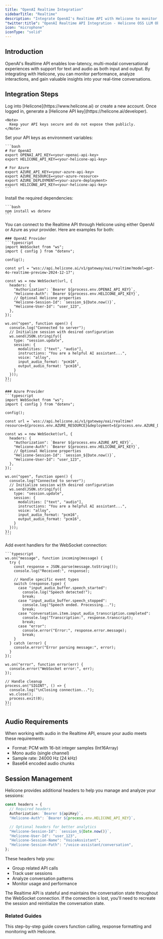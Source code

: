 ```yaml
---
title: "OpenAI Realtime Integration"
sidebarTitle: "Realtime"
description: "Integrate OpenAI's Realtime API with Helicone to monitor and analyze your real-time conversations."
"twitter:title": "OpenAI Realtime API Integration - Helicone OSS LLM Observability"
icon: "microphone"
iconType: "solid"
---
```


## Introduction

OpenAI's Realtime API enables low-latency, multi-modal conversational experiences with support for text and audio as both input and output. By integrating with Helicone, you can monitor performance, analyze interactions, and gain valuable insights into your real-time conversations.

## Integration Steps

<Steps>
  <Step title="Create an Account and Generate an API Key">
    Log into [Helicone](https://www.helicone.ai) or create a new account. Once logged in, generate a [Helicone API key](https://helicone.ai/developer).

    <Note>
      Keep your API keys secure and do not expose them publicly.
    </Note>

  </Step>

  <Step title="Set Environment Variables">
    Set your API keys as environment variables:

    ```bash
    # For OpenAI
    export OPENAI_API_KEY=<your-openai-api-key>
    export HELICONE_API_KEY=<your-helicone-api-key>

    # For Azure
    export AZURE_API_KEY=<your-azure-api-key>
    export AZURE_RESOURCE=<your-azure-resource>
    export AZURE_DEPLOYMENT=<your-azure-deployment>
    export HELICONE_API_KEY=<your-helicone-api-key>
    ```

  </Step>

  <Step title="Install Required Dependencies">
    Install the required dependencies:

    ```bash
    npm install ws dotenv
    ```

  </Step>

  <Step title="Configure WebSocket Connection">
    You can connect to the Realtime API through Helicone using either OpenAI or Azure as your provider. Here are examples for both:

    ### OpenAI Provider
    ```typescript
    import WebSocket from "ws";
    import { config } from "dotenv";

    config();

    const url = "wss://api.helicone.ai/v1/gateway/oai/realtime?model=gpt-4o-realtime-preview-2024-12-17";

    const ws = new WebSocket(url, {
      headers: {
        "Authorization": `Bearer ${process.env.OPENAI_API_KEY}`,
        "Helicone-Auth": `Bearer ${process.env.HELICONE_API_KEY}`,
        // Optional Helicone properties
        "Helicone-Session-Id": `session_${Date.now()}`,
        "Helicone-User-Id": "user_123",
      },
    });

    ws.on("open", function open() {
      console.log("Connected to server");
      // Initialize session with desired configuration
      ws.send(JSON.stringify({
        type: "session.update",
        session: {
          modalities: ["text", "audio"],
          instructions: "You are a helpful AI assistant...",
          voice: "alloy",
          input_audio_format: "pcm16",
          output_audio_format: "pcm16",
        }
      }));
    });
    ```

    ### Azure Provider
    ```typescript
    import WebSocket from "ws";
    import { config } from "dotenv";

    config();

    const url = `wss://api.helicone.ai/v1/gateway/oai/realtime?resource=${process.env.AZURE_RESOURCE}&deployment=${process.env.AZURE_DEPLOYMENT}`;

    const ws = new WebSocket(url, {
      headers: {
        "Authorization": `Bearer ${process.env.AZURE_API_KEY}`,
        "Helicone-Auth": `Bearer ${process.env.HELICONE_API_KEY}`,
        // Optional Helicone properties
        "Helicone-Session-Id": `session_${Date.now()}`,
        "Helicone-User-Id": "user_123",
      },
    });

    ws.on("open", function open() {
      console.log("Connected to server");
      // Initialize session with desired configuration
      ws.send(JSON.stringify({
        type: "session.update",
        session: {
          modalities: ["text", "audio"],
          instructions: "You are a helpful AI assistant...",
          voice: "alloy",
          input_audio_format: "pcm16",
          output_audio_format: "pcm16",
        }
      }));
    });
    ```

  </Step>

  <Step title="Handle WebSocket Events">
    Add event handlers for the WebSocket connection:

    ```typescript
    ws.on("message", function incoming(message) {
      try {
        const response = JSON.parse(message.toString());
        console.log("Received:", response);

        // Handle specific event types
        switch (response.type) {
          case "input_audio_buffer.speech_started":
            console.log("Speech detected!");
            break;
          case "input_audio_buffer.speech_stopped":
            console.log("Speech ended. Processing...");
            break;
          case "conversation.item.input_audio_transcription.completed":
            console.log("Transcription:", response.transcript);
            break;
          case "error":
            console.error("Error:", response.error.message);
            break;
        }
      } catch (error) {
        console.error("Error parsing message:", error);
      }
    });

    ws.on("error", function error(err) {
      console.error("WebSocket error:", err);
    });

    // Handle cleanup
    process.on("SIGINT", () => {
      console.log("\nClosing connection...");
      ws.close();
      process.exit(0);
    });
    ```

  </Step>
</Steps>

## Audio Requirements

When working with audio in the Realtime API, ensure your audio meets these requirements:

- Format: PCM with 16-bit integer samples (Int16Array)
- Mono audio (single channel)
- Sample rate: 24000 Hz (24 kHz)
- Base64 encoded audio chunks

## Session Management

Helicone provides additional headers to help you manage and analyze your sessions:

```typescript
const headers = {
  // Required headers
  Authorization: `Bearer ${apiKey}`,
  "Helicone-Auth": `Bearer ${process.env.HELICONE_API_KEY}`,

  // Optional headers for better analytics
  "Helicone-Session-Id": `session_${Date.now()}`,
  "Helicone-User-Id": "user_123",
  "Helicone-Session-Name": "VoiceAssistant",
  "Helicone-Session-Path": "/voice-assistant/conversation",
};
```

These headers help you:

- Group related API calls
- Track user sessions
- Analyze conversation patterns
- Monitor usage and performance

<Note>
  The Realtime API is stateful and maintains the conversation state throughout
  the WebSocket connection. If the connection is lost, you'll need to recreate
  the session and reinitialize the conversation state.
</Note>

### Related Guides

<CardGroup cols={1}>
  <Card
    title="Building a chatbot with OpenAI structured outputs"
    icon="lightbulb"
    href="/guides/cookbooks/openai-structured-outputs"
    iconType="light"
    vertical
  >
    This step-by-step guide covers function calling, response formatting and
    monitoring with Helicone.
  </Card>
</CardGroup>
